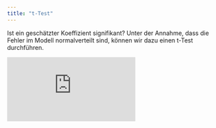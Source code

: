 ```yaml
---
title: "t-Test"
---
```


Ist ein geschätzter Koeffizient signifikant? Unter der Annahme, dass die Fehler im Modell normalverteilt sind, können wir dazu einen t-Test durchführen.

<div class="yt-container">
  <iframe class="responsive-iframe" src="https://www.youtube.com/embed/I0qTafaNfhM?rel=0&autoplay=0&showinfo=0" frameborder="0"></iframe>
</div>

